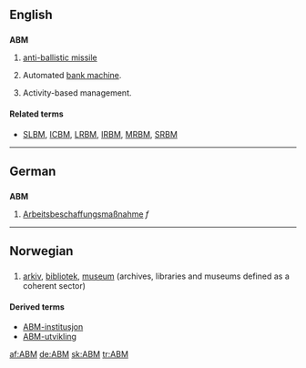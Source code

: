 ==English==

==={{initialism}}===
'''ABM'''

# {{military}} [[anti-ballistic missile]]
# {{banking}} Automated [[bank machine]].
# {{management}} Activity-based management.

====Related terms====
* {{sense|military}} [[SLBM]], [[ICBM]], [[LRBM]], [[IRBM]], [[MRBM]], [[SRBM]]

----

==German==

==={{abbreviation|de}}===
'''ABM'''

# [[Arbeitsbeschaffungsmaßnahme]] ''f''

----

==Norwegian==

==={{initialism|no}}===
{{infl|no|initialism}}

# [[arkiv]], [[bibliotek]], [[museum#Norwegian|museum]] (archives, libraries and museums defined as a coherent sector)

====Derived terms====
* [[ABM-institusjon]]
* [[ABM-utvikling]]

[[af:ABM]]
[[de:ABM]]
[[sk:ABM]]
[[tr:ABM]]